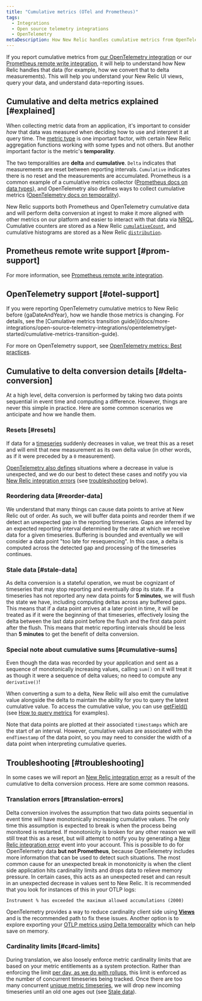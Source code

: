 ```yaml
---
title: "Cumulative metrics (OTel and Prometheus)"
tags:
  - Integrations
  - Open source telemetry integrations
  - OpenTelemetry
metaDescription: How New Relic handles cumulative metrics from OpenTelemetry and Prometheus.
---
```



If you report cumulative metrics from [our OpenTelemetry integration](/docs/more-integrations/open-source-telemetry-integrations/opentelemetry/opentelemetry-introduction) or our [Prometheus remote write integration](/docs/infrastructure/prometheus-integrations/install-configure-remote-write/set-your-prometheus-remote-write-integration), it will help to understand how New Relic handles that data (for example, how we convert that to delta measurements). This will help you understand your New Relic UI views, query your data, and understand data-reporting issues.

## Cumulative and delta metrics explained [#explained]

When collecting metric data from an application, it's important to consider *how* that data was measured when deciding how to use and interpret it at query time. The [metric type](/docs/data-apis/understand-data/metric-data/metric-data-type/#metric-types) is one important factor, with certain New Relic aggregation functions working with some types and not others. But another important factor is the metric's **temporality**.

The two temporalities are **delta** and **cumulative**. `Delta` indicates that measurements are reset between reporting intervals. `Cumulative` indicates there is no reset and the measurements are accumulated. Prometheus is a common example of a cumulative metrics collector ([Prometheus docs on data types](https://prometheus.io/docs/concepts/metric_types)), and OpenTelemetry also defines ways to collect cumulative metrics ([OpenTelemetry docs on temporality](https://opentelemetry.io/docs/reference/specification/metrics/data-model/#temporality)).

New Relic supports both Prometheus and OpenTelemetry cumulative data and will perform delta conversion at ingest to make it more aligned with other metrics on our platform and easier to interact with that data via [NRQL](/docs/query-your-data/nrql-new-relic-query-language/get-started/introduction-nrql-new-relics-query-language). Cumulative counters are stored as a New Relic [`cumulativeCount`](/docs/data-apis/understand-data/metric-data/metric-data-type/#metric-types), and cumulative histograms are stored as a New Relic [`distribution`](/docs/data-apis/understand-data/metric-data/metric-data-type/#metric-types).

## Prometheus remote write support [#prom-support]

For more information, see [Prometheus remote write integration](/docs/infrastructure/prometheus-integrations/get-started/send-prometheus-metric-data-new-relic).

## OpenTelemetry support [#otel-support]

<Callout variant="important">
If you were reporting OpenTelemetry cumulative metrics to New Relic before {gaDateAndYear}, how we handle those metrics is changing. For details, see the [Cumulative metrics transition guide](/docs/more-integrations/open-source-telemetry-integrations/opentelemetry/get-started/cumulative-metrics-transition-guide).
</Callout>

For more on OpenTelemetry support, see [OpenTelemetry metrics: Best practices](/docs/more-integrations/open-source-telemetry-integrations/opentelemetry/best-practices/opentelemetry-best-practices-metrics).

## Cumulative to delta conversion details [#delta-conversion]

At a high level, delta conversion is performed by taking two data points sequential in event time and computing a difference. However, things are never this simple in practice. Here are some common scenarios we anticipate and how we handle them.

### Resets [#resets]

If data for a [timeseries](https://opentelemetry.io/docs/reference/specification/metrics/data-model/#timeseries-model) suddenly decreases in value, we treat this as a reset and will emit that new measurement as its own delta value (in other words, as if it were preceded by a `0` measurement).

[OpenTelemetry also defines](https://opentelemetry.io/docs/reference/specification/metrics/data-model/#resets-and-gaps) situations where a decrease in value is unexpected, and we do our best to detect these cases and notify you via [New Relic integration errors](/docs/data-apis/manage-data/nrintegrationerror) (see [troubleshooting](#troubleshooting) below).

### Reordering data [#reorder-data]

We understand that many things can cause data points to arrive at New Relic out of order. As such, we will buffer data points and reorder them if we detect an unexpected gap in the reporting timeseries. Gaps are inferred by an expected reporting interval determined by the rate at which we receive data for a given timeseries. Buffering is bounded and eventually we will consider a data point "too late for resequencing". In this case, a delta is computed across the detected gap and processing of the timeseries continues.

### Stale data [#stale-data]

As delta conversion is a stateful operation, we must be cognizant of timeseries that may stop reporting and eventually drop its state. If a timeseries has not reported any new data points for **5 minutes**, we will flush the state we have, including computing deltas across any buffered gaps. This means that if a data point arrives at a later point in time, it will be treated as if it were the beginning of that timeseries, effectively losing the delta between the last data point before the flush and the first data point after the flush. This means that metric reporting intervals should be less than **5 minutes** to get the benefit of delta conversion.

### Special note about cumulative sums [#cumulative-sums]

Even though the data was recorded by your application and sent as a sequence of monotonically increasing values, calling `sum()` on it will treat it as though it were a sequence of delta values; no need to compute any `derivative()`!

When converting a sum to a delta, New Relic will also emit the cumulative value alongside the delta to maintain the ability for you to query the latest cumulative value. To access the cumulative value, you can use [getField()](/docs/query-your-data/nrql-new-relic-query-language/get-started/nrql-syntax-clauses-functions/#func-getfield) (see [How to query metrics](https://docs.newrelic.com/docs/more-integrations/open-source-telemetry-integrations/opentelemetry/best-practices/opentelemetry-best-practices-metrics/#query) for examples).

Note that data points are plotted at their associated `timestamps` which are the start of an interval. However, cumulative values are associated with the `endTimestamp` of the data point, so you may need to consider the width of a data point when interpreting cumulative queries.

## Troubleshooting [#troubleshooting]

In some cases we will report an [New Relic integration error](/docs/data-apis/manage-data/nrintegrationerror) as a result of the cumulative to delta conversion process. Here are some common reasons.

### Translation errors [#translation-errors]

Delta conversion involves the assumption that two data points sequential in event time will have monotonically increasing cumulative values. The only time this assumption is expected to break is when the process being monitored is restarted. If monotonicity is broken for any other reason we will still treat this as a reset, but will attempt to notify you by generating a [New Relic integration error](/docs/data-apis/manage-data/nrintegrationerror) event into your account. This is possible to do for OpenTelemetry data **but not Prometheus**, because OpenTelemetry includes more information that can be used to detect such situations. The most common cause for an unexpected break in monotonicity is when the client side application hits cardinality limits and drops data to relieve memory pressure. In certain cases, this acts as an unexpected reset and can result in an unexpected decrease in values sent to New Relic. It is recommended that you look for instances of this in your OTLP logs:

```
Instrument % has exceeded the maximum allowed accumulations (2000)
```

OpenTelemetry provides a way to reduce cardinality client side using [**Views**](https://opentelemetry.io/docs/reference/specification/metrics/sdk/#view) and is the recommended path to fix these issues. Another option is to explore exporting your [OTLP metrics using Delta temporality](https://opentelemetry.io/docs/reference/specification/metrics/sdk_exporters/otlp/#additional-configuration) which can help save on memory.

### Cardinality limits [#card-limits]

During translation, we also loosely enforce metric cardinality limits that are based on your metric entitlements as a system protection. Rather than enforcing the limit [per day, as we do with rollups](/docs/data-apis/ingest-apis/metric-api/metric-api-limits-restricted-attributes/#violation-unique-timeseries), this limit is enforced as the number of concurrent timeseries being tracked. Once there are too many concurrent [unique metric timeseries](/docs/data-apis/ingest-apis/metric-api/NRQL-high-cardinality-metrics/#what-why), we will drop new incoming timeseries until an old one ages out (see [Stale data](#stale-data)).
